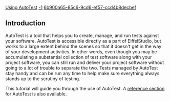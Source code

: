[[Property:title|Using AutoTest]]
[[Property:weight|-1]]
[[Property:uuid|6b900a65-85c6-9cd6-ef57-ccd4b8decbef]]
==Introduction==

AutoTest is a tool that helps you to create, manage, and run tests against your software. AutoTest is accessible directly as a part of EiffelStudio, but works to a large extent behind the scenes so that it doesn't get in the way of your development activities. In other words, even though you may be accumulating a substantial collection of test software along with your project software, you can still run and deliver your project software without going to a lot of trouble to separate the two. Tests managed by AutoTest stay handy and can be run any time to help make sure everything always stands up to the scrutiny of testing. 

This tutorial will guide you through the use of AutoTest. A [[AutoTest|reference section]] for AutoTest is also available.


{{Recommended|At least on your first viewing of this tutorial, take the sections in the order in which they are presented. There are three different types of tests supported by AutoTest. Each type of test is discussed on its own page. But to avoid repetition, the pages for the second and third types of tests omit some of the detail in the first and assume a familiarity with the example.  }}


{{Caution|At this time, AutoTest will work only for project targets in the classic Eiffel environment. This means that projects targeted to Microsoft .Net will not be able to use AutoTest.}}


{{Recommended|During the transition to void-safe Eiffel, projects can be built using '''experimental''' mode. This mode is as stable as '''non-experimental''' mode, but includes some facilities that might break existing code in a few circumstances. However, since version 6.5, EiffelStudio itself is built in experimental mode, so we recommend that you use AutoTest only on projects also built using experimental mode. Experimental mode can be invoked by using the "-experiment" option from the command line, or on Microsoft Windows by following the '''Start''' menu path to EiffelStudio and selecting experimental mode. }}


{{SeeAlso|<br />[[AutoTest]] reference }} 




